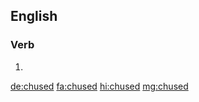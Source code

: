 ==English==

===Verb===
{{head|en|verb form}}

# {{en-past of|chuse}}

[[de:chused]]
[[fa:chused]]
[[hi:chused]]
[[mg:chused]]